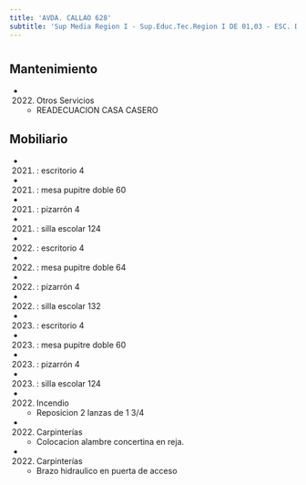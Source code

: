 ```yaml
---
title: 'AVDA. CALLAO 628'
subtitle: 'Sup Media Region I - Sup.Educ.Tec.Region I DE 01,03 - ESC. DE COM. Nº 02 DR. ANTONIO BERMEJO'
---
```


#


## Mantenimiento

*  (2022) Otros Servicios 
    + READECUACION CASA CASERO


## Mobiliario

*  (2021) : escritorio 4 

*  (2021) : mesa pupitre doble 60 

*  (2021) : pizarrón 4 

*  (2021) : silla escolar 124 

*  (2022) : escritorio 4 

*  (2022) : mesa pupitre doble 64 

*  (2022) : pizarrón 4 

*  (2022) : silla escolar 132 

*  (2023) : escritorio 4 

*  (2023) : mesa pupitre doble 60 

*  (2023) : pizarrón 4 

*  (2023) : silla escolar 124 




*  (2022) Incendio 
    + Reposicion 2 lanzas de 1 3/4

*  (2022) Carpinterías 
    + Colocacion  alambre concertina en reja.

*  (2022) Carpinterías 
    + Brazo hidraulico en puerta de acceso



